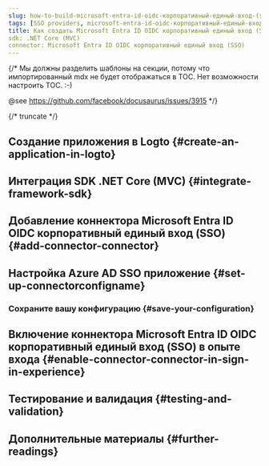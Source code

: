 ```yaml
---
slug: how-to-build-microsoft-entra-id-oidc-корпоративный-единый-вход-(sso)-sign-in-with-dotnet-core-mvc-and-logto
tags: [SSO providers, microsoft-entra-id-oidc-корпоративный-единый-вход-(sso), dotnet-core-mvc, c#, SAML authentication, enterprise login, SSO login]
title: Как создать Microsoft Entra ID OIDC корпоративный единый вход (SSO) с помощью .NET Core (MVC)
sdk: .NET Core (MVC)
connector: Microsoft Entra ID OIDC корпоративный единый вход (SSO)
---
```


{/*
  Мы должны разделить шаблоны на секции, потому что импортированный mdx не будет отображаться в TOC.
  Нет возможности настроить TOC. :-)

  @see https://github.com/facebook/docusaurus/issues/3915
*/}




{/* truncate */}

<Intro connector={connector} sdk=".NET Core (MVC)" link="https://dotnet.microsoft.com/apps/aspnet/mvc" />

## Создание приложения в Logto \{#create-an-application-in-logto}

<CreateApplication type="Традиционное веб-приложение" framework=".NET Core (MVC)" />

## Интеграция SDK .NET Core (MVC) \{#integrate-framework-sdk}

<IntegrateSdk />

## Добавление коннектора Microsoft Entra ID OIDC корпоративный единый вход (SSO) \{#add-connector-connector}

<AddSsoConnector framework=".NET Core (MVC)" />

## Настройка Azure AD SSO приложение \{#set-up-connectorconfigname}

<ConnectorGuide />

### Сохраните вашу конфигурацию \{#save-your-configuration}

<SaveYourConfiguration connector={connector} />

## Включение коннектора Microsoft Entra ID OIDC корпоративный единый вход (SSO) в опыте входа \{#enable-connector-connector-in-sign-in-experience}

<EnableSsoConnector />

## Тестирование и валидация \{#testing-and-validation}

<TestingAndValidation connector={connector} sdk=".NET Core (MVC)" />

## Дополнительные материалы \{#further-readings}

<FurtherReadings />